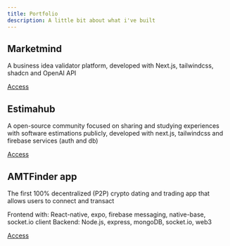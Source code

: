 ```yaml
---
title: Portfolio
description: A little bit about what i've built
---
```


## Marketmind
A business idea validator platform, developed with Next.js, tailwindcss, shadcn and OpenAI API

<a href="https://marketmind.app" target="blank" >Access</a>

## Estimahub

A open-source community focused on sharing and studying experiences with software estimations publicly, developed with next.js, tailwindcss and firebase services (auth and db)

<a href="https://estimahub.vercel.app" target="blank" >Access</a>

## AMTFinder app

The first 100% decentralized (P2P) crypto dating and trading app that allows users to connect and transact<br/>

Frontend with: React-native, expo, firebase messaging, native-base, socket.io client
Backend: Node.js, express, mongoDB, socket.io, web3

<a href="https://amtfinder.com/" target="blank" >Access</a>


